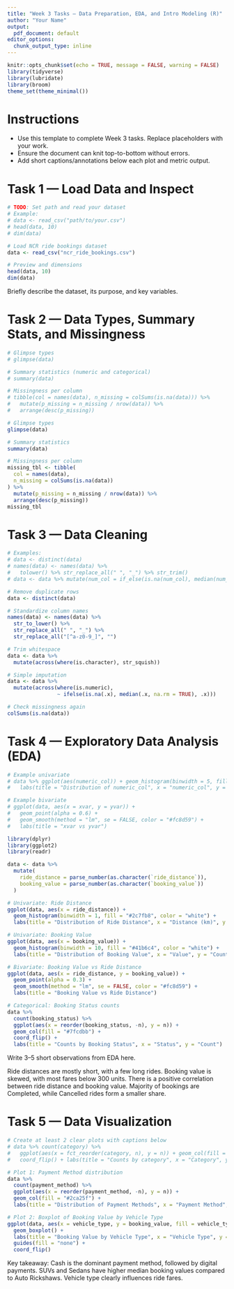 ```yaml
---
title: "Week 3 Tasks — Data Preparation, EDA, and Intro Modeling (R)"
author: "Your Name"
output:
  pdf_document: default
editor_options:
  chunk_output_type: inline
---
```


```r
knitr::opts_chunk$set(echo = TRUE, message = FALSE, warning = FALSE)
library(tidyverse)
library(lubridate)
library(broom)
theme_set(theme_minimal())
```

# Instructions

- Use this template to complete Week 3 tasks. Replace placeholders with your work.
- Ensure the document can knit top-to-bottom without errors.
- Add short captions/annotations below each plot and metric output.

# Task 1 — Load Data and Inspect

```r
# TODO: Set path and read your dataset
# Example:
# data <- read_csv("path/to/your.csv")
# head(data, 10)
# dim(data)

# Load NCR ride bookings dataset
data <- read_csv("ncr_ride_bookings.csv")

# Preview and dimensions
head(data, 10)
dim(data)

```



Briefly describe the dataset, its purpose, and key variables.

# Task 2 — Data Types, Summary Stats, and Missingness

```r
# Glimpse types
# glimpse(data)

# Summary statistics (numeric and categorical)
# summary(data)

# Missingness per column
# tibble(col = names(data), n_missing = colSums(is.na(data))) %>%
#   mutate(p_missing = n_missing / nrow(data)) %>%
#   arrange(desc(p_missing))

# Glimpse types
glimpse(data)

# Summary statistics
summary(data)

# Missingness per column
missing_tbl <- tibble(
  col = names(data),
  n_missing = colSums(is.na(data))
) %>%
  mutate(p_missing = n_missing / nrow(data)) %>%
  arrange(desc(p_missing))
missing_tbl

```

# Task 3 — Data Cleaning

```r
# Examples:
# data <- distinct(data)
# names(data) <- names(data) %>%
#   tolower() %>% str_replace_all(" ", "_") %>% str_trim()
# data <- data %>% mutate(num_col = if_else(is.na(num_col), median(num_col, na.rm = TRUE), num_col))

# Remove duplicate rows
data <- distinct(data)

# Standardize column names
names(data) <- names(data) %>%
  str_to_lower() %>%
  str_replace_all(" ", "_") %>%
  str_replace_all("[^a-z0-9_]", "")

# Trim whitespace
data <- data %>%
  mutate(across(where(is.character), str_squish))

# Simple imputation
data <- data %>%
  mutate(across(where(is.numeric),
                ~ ifelse(is.na(.x), median(.x, na.rm = TRUE), .x)))

# Check missingness again
colSums(is.na(data))

```

# Task 4 — Exploratory Data Analysis (EDA)

```r
# Example univariate
# data %>% ggplot(aes(numeric_col)) + geom_histogram(binwidth = 5, fill = "#2c7fb8") +
#   labs(title = "Distribution of numeric_col", x = "numeric_col", y = "Count")

# Example bivariate
# ggplot(data, aes(x = xvar, y = yvar)) +
#   geom_point(alpha = 0.6) +
#   geom_smooth(method = "lm", se = FALSE, color = "#fc8d59") +
#   labs(title = "xvar vs yvar")

library(dplyr)
library(ggplot2)
library(readr)

data <- data %>%
  mutate(
    ride_distance = parse_number(as.character(`ride_distance`)),
    booking_value = parse_number(as.character(`booking_value`))
  )

# Univariate: Ride Distance
ggplot(data, aes(x = ride_distance)) +
  geom_histogram(binwidth = 1, fill = "#2c7fb8", color = "white") +
  labs(title = "Distribution of Ride Distance", x = "Distance (km)", y = "Count")

# Univariate: Booking Value
ggplot(data, aes(x = booking_value)) +
  geom_histogram(binwidth = 10, fill = "#41b6c4", color = "white") +
  labs(title = "Distribution of Booking Value", x = "Value", y = "Count")

# Bivariate: Booking Value vs Ride Distance
ggplot(data, aes(x = ride_distance, y = booking_value)) +
  geom_point(alpha = 0.3) +
  geom_smooth(method = "lm", se = FALSE, color = "#fc8d59") +
  labs(title = "Booking Value vs Ride Distance")

# Categorical: Booking Status counts
data %>%
  count(booking_status) %>%
  ggplot(aes(x = reorder(booking_status, -n), y = n)) +
  geom_col(fill = "#7fcdbb") +
  coord_flip() +
  labs(title = "Counts by Booking Status", x = "Status", y = "Count")

```

Write 3–5 short observations from EDA here.

Ride distances are mostly short, with a few long rides.
Booking value is skewed, with most fares below 300 units.
There is a positive correlation between ride distance and booking value.
Majority of bookings are Completed, while Cancelled rides form a smaller share.

# Task 5 — Data Visualization

```r
# Create at least 2 clear plots with captions below
# data %>% count(category) %>%
#   ggplot(aes(x = fct_reorder(category, n), y = n)) + geom_col(fill = "#7fcdbb") +
#   coord_flip() + labs(title = "Counts by category", x = "Category", y = "Count")

# Plot 1: Payment Method distribution
data %>%
  count(payment_method) %>%
  ggplot(aes(x = reorder(payment_method, -n), y = n)) +
  geom_col(fill = "#2ca25f") +
  labs(title = "Distribution of Payment Methods", x = "Payment Method", y = "Count")

# Plot 2: Boxplot of Booking Value by Vehicle Type
ggplot(data, aes(x = vehicle_type, y = booking_value, fill = vehicle_type)) +
  geom_boxplot() +
  labs(title = "Booking Value by Vehicle Type", x = "Vehicle Type", y = "Booking Value") +
  guides(fill = "none") +
  coord_flip()

```

Key takeaway:
Cash is the dominant payment method, followed by digital payments.
SUVs and Sedans have higher median booking values compared to Auto Rickshaws.
Vehicle type clearly influences ride fares.



